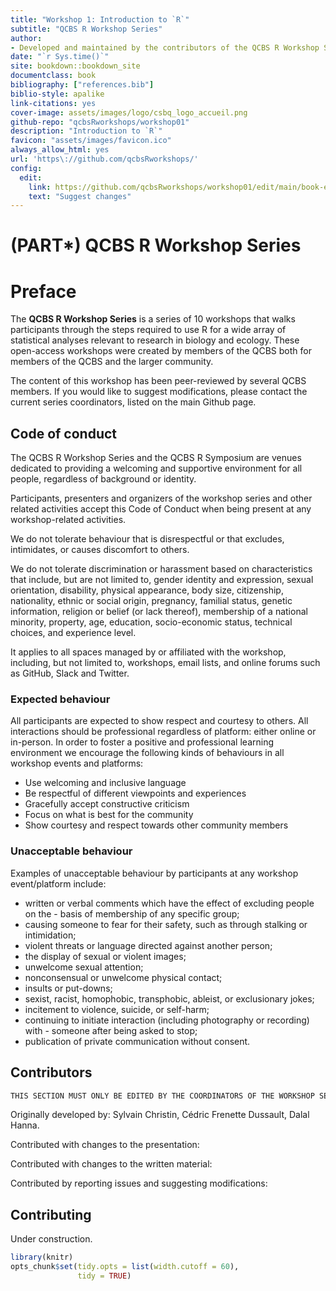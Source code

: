 ```yaml
--- 
title: "Workshop 1: Introduction to `R`"
subtitle: "QCBS R Workshop Series"
author:
- Developed and maintained by the contributors of the QCBS R Workshop Series^[The QCBS R Workshop Series is part of the [Québec Centre for Biodiversity Science](https://www.qcbs.ca), and is maintained by the series coordinators and graduent student, postdoctoral, and research professional members. **The contributors for this workshop can be accessed [here](https://r.qcbs.ca/workshops/r-workshop-01/)**.]
date: "`r Sys.time()`"
site: bookdown::bookdown_site
documentclass: book
bibliography: ["references.bib"]
biblio-style: apalike
link-citations: yes
cover-image: assets/images/logo/csbq_logo_accueil.png
github-repo: "qcbsRworkshops/workshop01"
description: "Introduction to `R`"
favicon: "assets/images/favicon.ico"
always_allow_html: yes
url: 'https\://github.com/qcbsRworkshops/'
config:
  edit:
    link: https://github.com/qcbsRworkshops/workshop01/edit/main/book-en/%s
    text: "Suggest changes"
---
```

# (PART\*) QCBS R Workshop Series {-}

# Preface {-}

The **QCBS R Workshop Series** is a series of 10 workshops that walks participants through the steps required to use R for a wide array of statistical analyses relevant to research in biology and ecology. These open-access workshops were created by members of the QCBS both for members of the QCBS and the larger community.

The content of this workshop has been peer-reviewed by several QCBS members. If you would like to suggest modifications, please contact the current series coordinators, listed on the main Github page.

## Code of conduct

The QCBS R Workshop Series and the QCBS R Symposium are venues dedicated to providing a welcoming and supportive environment for all people, regardless of background or identity.

Participants, presenters and organizers of the workshop series and other related activities accept this Code of Conduct when being present at any workshop-related activities.

We do not tolerate behaviour that is disrespectful or that excludes, intimidates, or causes discomfort to others.

We do not tolerate discrimination or harassment based on characteristics that include, but are not limited to, gender identity and expression, sexual orientation, disability, physical appearance, body size, citizenship, nationality, ethnic or social origin, pregnancy, familial status, genetic information, religion or belief (or lack thereof), membership of a national minority, property, age, education, socio-economic status, technical choices, and experience level.

It applies to all spaces managed by or affiliated with the workshop, including, but not limited to, workshops, email lists, and online forums such as GitHub, Slack and Twitter.

### Expected behaviour

All participants are expected to show respect and courtesy to others. All interactions should be professional regardless of platform: either online or in-person. In order to foster a positive and professional learning environment we encourage the following kinds of behaviours in all workshop events and platforms:

- Use welcoming and inclusive language
- Be respectful of different viewpoints and experiences
- Gracefully accept constructive criticism
- Focus on what is best for the community
- Show courtesy and respect towards other community members

### Unacceptable behaviour

Examples of unacceptable behaviour by participants at any workshop event/platform include:

- written or verbal comments which have the effect of excluding people on the - basis of membership of any specific group;
- causing someone to fear for their safety, such as through stalking or intimidation;
- violent threats or language directed against another person;
- the display of sexual or violent images;
- unwelcome sexual attention;
- nonconsensual or unwelcome physical contact;
- insults or put-downs;
- sexist, racist, homophobic, transphobic, ableist, or exclusionary jokes;
- incitement to violence, suicide, or self-harm;
- continuing to initiate interaction (including photography or recording) with - someone after being asked to stop;
- publication of private communication without consent.


## Contributors

```r
THIS SECTION MUST ONLY BE EDITED BY THE COORDINATORS OF THE WORKSHOP SERIES
```

Originally developed by: Sylvain Christin, Cédric Frenette Dussault, Dalal Hanna.

Contributed with changes to the presentation:

Contributed with changes to the written material:

Contributed by reporting issues and suggesting modifications:


## Contributing

Under construction.


```r
library(knitr)
opts_chunk$set(tidy.opts = list(width.cutoff = 60),
               tidy = TRUE)
```
